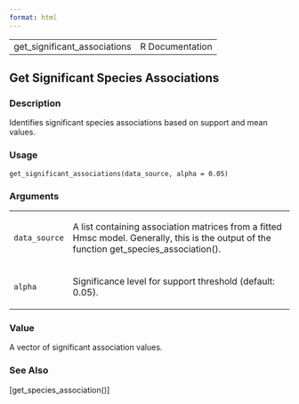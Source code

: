 ```yaml
---
format: html
---
```


<html><head><title>R: Get Significant Species Associations</title>
<meta http-equiv="Content-Type" content="text/html; charset=utf-8" />
<meta name="viewport" content="width=device-width, initial-scale=1.0, user-scalable=yes" />
<link rel="stylesheet" href="https://cdn.jsdelivr.net/npm/katex@0.15.3/dist/katex.min.css">
<script type="text/javascript">
const macros = { "\\R": "\\textsf{R}", "\\code": "\\texttt"};
function processMathHTML() {
    var l = document.getElementsByClassName('reqn');
    for (let e of l) { katex.render(e.textContent, e, { throwOnError: false, macros }); }
    return;
}</script>
<script defer src="https://cdn.jsdelivr.net/npm/katex@0.15.3/dist/katex.min.js"
    onload="processMathHTML();"></script>
<link rel="stylesheet" type="text/css" href="R.css" />
</head><body><div class="container"><main>

<table style="width: 100%;"><tr><td>get_significant_associations</td><td style="text-align: right;">R Documentation</td></tr></table>

<h2>Get Significant Species Associations</h2>

<h3>Description</h3>

<p>Identifies significant species associations based on support and mean
values.
</p>


<h3>Usage</h3>

<pre><code class='language-R'>get_significant_associations(data_source, alpha = 0.05)
</code></pre>


<h3>Arguments</h3>

<table>
<tr><td><code id="data_source">data_source</code></td>
<td>
<p>A list containing association matrices from a fitted Hmsc model.
Generally, this is the output of the function get_species_association().</p>
</td></tr>
<tr><td><code id="alpha">alpha</code></td>
<td>
<p>Significance level for support threshold (default: 0.05).</p>
</td></tr>
</table>


<h3>Value</h3>

<p>A vector of significant association values.
</p>


<h3>See Also</h3>

<p>[get_species_association()]
</p>

</main>

</div>
</body></html>

